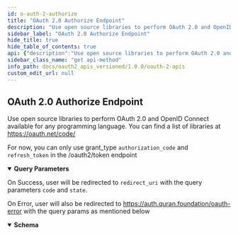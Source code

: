 ```yaml
---
id: o-auth-2-authorize
title: "OAuth 2.0 Authorize Endpoint"
description: "Use open source libraries to perform OAuth 2.0 and OpenID Connect"
sidebar_label: "OAuth 2.0 Authorize Endpoint"
hide_title: true
hide_table_of_contents: true
api: {"description":"Use open source libraries to perform OAuth 2.0 and OpenID Connect\navailable for any programming language. You can find a list of libraries at https://oauth.net/code/\n\n \n\n For now, you can only use grant_type `authorization_code` and `refresh_token` in the /oauth2/token endpoint","operationId":"oAuth2Authorize","parameters":[{"in":"query","name":"response_type","description":"The type of response expected from the OAuth2 server","schema":{"type":"string","enum":["code","token","id_token","code token"],"example":"code"}},{"in":"query","description":"The client id that you already created.","name":"client_id","schema":{"type":"string","example":"quran-demo"}},{"in":"query","description":"Where to redirect after the oauth2 process completed","name":"redirect_uri","schema":{"type":"string","example":"https://oauth2-client-example.quran.foundation/callback"}},{"in":"query","description":"The scopes that you want to request, separated by spaces","name":"scope","schema":{"type":"string","example":"bookmark.read reading_session preference"}},{"in":"query","name":"state","description":"Form of security measure used in OAuth 2.0 to help prevent cross-site request forgery (CSRF)","schema":{"type":"string","example":"veimvfgqexjicockrwsgcb333o3a"}}],"responses":{"302":{"description":"On Success, user will be redirected to `redirect_uri` with the query parameters `code` and `state`."},"error":{"content":{"application/json":{"schema":{"description":"Error","properties":{"error":{"description":"Error","type":"string","example":"invalid_client"},"error_debug":{"description":"Error Debug Information\n\nOnly available in dev mode.","type":"string"},"error_description":{"description":"Error Description","type":"string","example":"Client+authentication+failed+%28e.g.%2C+unknown+client%2C+no+client+authentication+included%2C+or+unsupported+authentication+method%29.+The+requested+OAuth+2.0+Client+does+not+exist."},"error_hint":{"description":"Error Hint\n\nHelps the user identify the error cause.","example":"The redirect URL is not allowed.","type":"string"},"status_code":{"description":"HTTP Status Code","example":401,"format":"int64","type":"integer"}},"type":"object","title":"errorOAuth2"}}},"description":"On Error, user will also be redirected to https://auth.quran.foundation/oauth-error with the query params as mentioned below"}},"security":[],"tags":["OAuth2"],"method":"get","path":"/oauth2/auth","servers":[{"url":"https://oauth2.quran.foundation","description":"Production Server"},{"url":"staging-oauth2.quran.foundation","description":"Staging Server"}],"info":{"title":"OAuth2 APIs","version":"1.0.0","description":"Quran.Foundation OAuth2 APIs are a set of APIs that allow you to integrate your app with Quran.Foundation's OAuth2 capabilities. This includes endpoints for OpenID Connect Userinfo, OAuth2 Token Exchange, and OAuth2 Authorize. The APIs are designed to be simple and easy to use, with a focus on security and privacy. Integrating with Quran.Foundation's OAuth2 APIs is required to access Quran.Foundation's APIs."},"postman":{"name":"OAuth 2.0 Authorize Endpoint","description":{"content":"Use open source libraries to perform OAuth 2.0 and OpenID Connect\navailable for any programming language. You can find a list of libraries at https://oauth.net/code/\n\n \n\n For now, you can only use grant_type `authorization_code` and `refresh_token` in the /oauth2/token endpoint","type":"text/plain"},"url":{"path":["oauth2","auth"],"host":["{{baseUrl}}"],"query":[{"disabled":false,"description":{"content":"The type of response expected from the OAuth2 server","type":"text/plain"},"key":"response_type","value":""},{"disabled":false,"description":{"content":"The client id that you already created.","type":"text/plain"},"key":"client_id","value":""},{"disabled":false,"description":{"content":"Where to redirect after the oauth2 process completed","type":"text/plain"},"key":"redirect_uri","value":""},{"disabled":false,"description":{"content":"The scopes that you want to request, separated by spaces","type":"text/plain"},"key":"scope","value":""},{"disabled":false,"description":{"content":"Form of security measure used in OAuth 2.0 to help prevent cross-site request forgery (CSRF)","type":"text/plain"},"key":"state","value":""}],"variable":[]},"header":[{"key":"Accept","value":"application/json"}],"method":"GET"}}
sidebar_class_name: "get api-method"
info_path: docs/oauth2_apis_versioned/1.0.0/oauth-2-apis
custom_edit_url: null
---
```



## OAuth 2.0 Authorize Endpoint



Use open source libraries to perform OAuth 2.0 and OpenID Connect
available for any programming language. You can find a list of libraries at https://oauth.net/code/

 

 For now, you can only use grant_type `authorization_code` and `refresh_token` in the /oauth2/token endpoint

<details style={{"marginBottom":"1rem"}} data-collapsed={false} open={true}><summary style={{}}><strong>Query Parameters</strong></summary><div><ul><ParamsItem className={"paramsItem"} param={{"in":"query","name":"response_type","description":"The type of response expected from the OAuth2 server","schema":{"type":"string","enum":["code","token","id_token","code token"],"example":"code"}}}></ParamsItem><ParamsItem className={"paramsItem"} param={{"in":"query","description":"The client id that you already created.","name":"client_id","schema":{"type":"string","example":"quran-demo"}}}></ParamsItem><ParamsItem className={"paramsItem"} param={{"in":"query","description":"Where to redirect after the oauth2 process completed","name":"redirect_uri","schema":{"type":"string","example":"https://oauth2-client-example.quran.foundation/callback"}}}></ParamsItem><ParamsItem className={"paramsItem"} param={{"in":"query","description":"The scopes that you want to request, separated by spaces","name":"scope","schema":{"type":"string","example":"bookmark.read reading_session preference"}}}></ParamsItem><ParamsItem className={"paramsItem"} param={{"in":"query","name":"state","description":"Form of security measure used in OAuth 2.0 to help prevent cross-site request forgery (CSRF)","schema":{"type":"string","example":"veimvfgqexjicockrwsgcb333o3a"}}}></ParamsItem></ul></div></details><div><ApiTabs><TabItem label={"302"} value={"302"}><div>

On Success, user will be redirected to `redirect_uri` with the query parameters `code` and `state`.

</div><div></div></TabItem><TabItem label={"error"} value={"error"}><div>

On Error, user will also be redirected to https://auth.quran.foundation/oauth-error with the query params as mentioned below

</div><div><MimeTabs schemaType={"response"}><TabItem label={"application/json"} value={"application/json"}><SchemaTabs><TabItem label={"Schema"} value={"Schema"}><details style={{}} data-collapsed={false} open={true}><summary style={{"textAlign":"left"}}><strong>Schema</strong></summary><div style={{"textAlign":"left","marginLeft":"1rem"}}></div><ul style={{"marginLeft":"1rem"}}><SchemaItem collapsible={false} name={"error"} required={false} schemaName={"string"} qualifierMessage={undefined} schema={{"description":"Error","type":"string","example":"invalid_client"}}></SchemaItem><SchemaItem collapsible={false} name={"error_debug"} required={false} schemaName={"string"} qualifierMessage={undefined} schema={{"description":"Error Debug Information\n\nOnly available in dev mode.","type":"string"}}></SchemaItem><SchemaItem collapsible={false} name={"error_description"} required={false} schemaName={"string"} qualifierMessage={undefined} schema={{"description":"Error Description","type":"string","example":"Client+authentication+failed+%28e.g.%2C+unknown+client%2C+no+client+authentication+included%2C+or+unsupported+authentication+method%29.+The+requested+OAuth+2.0+Client+does+not+exist."}}></SchemaItem><SchemaItem collapsible={false} name={"error_hint"} required={false} schemaName={"string"} qualifierMessage={undefined} schema={{"description":"Error Hint\n\nHelps the user identify the error cause.","example":"The redirect URL is not allowed.","type":"string"}}></SchemaItem><SchemaItem collapsible={false} name={"status_code"} required={false} schemaName={"int64"} qualifierMessage={undefined} schema={{"description":"HTTP Status Code","example":401,"format":"int64","type":"integer"}}></SchemaItem></ul></details></TabItem><TabItem label={"Example (from schema)"} value={"Example (from schema)"}><ResponseSamples responseExample={"{\n  \"error\": \"invalid_client\",\n  \"error_debug\": \"string\",\n  \"error_description\": \"Client+authentication+failed+%28e.g.%2C+unknown+client%2C+no+client+authentication+included%2C+or+unsupported+authentication+method%29.+The+requested+OAuth+2.0+Client+does+not+exist.\",\n  \"error_hint\": \"The redirect URL is not allowed.\",\n  \"status_code\": 401\n}"} language={"json"}></ResponseSamples></TabItem></SchemaTabs></TabItem></MimeTabs></div></TabItem></ApiTabs></div>
      